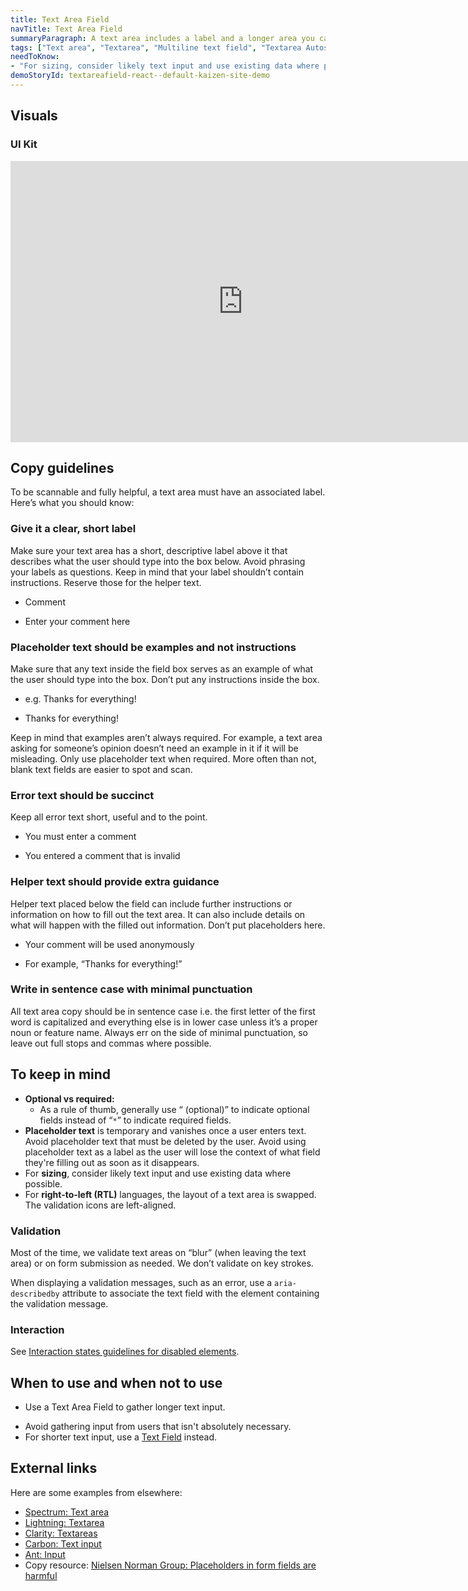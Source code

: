 ```yaml
---
title: Text Area Field
navTitle: Text Area Field
summaryParagraph: A text area includes a label and a longer area you can type multiple lines of text into.
tags: ["Text area", "Textarea", "Multiline text field", "Textarea Autosize"]
needToKnow:
- "For sizing, consider likely text input and use existing data where possible."
demoStoryId: textareafield-react--default-kaizen-site-demo
---
```




## Visuals

### UI Kit

<iframe style="border: none;" width="744" height="450" src="https://www.figma.com/embed?embed_host=share&url=https%3A%2F%2Fwww.figma.com%2Ffile%2Fe3TyAOZKfLg9cA01Iy1Mgm%2FKaizen-Site-embed%3Fnode-id%3D50186%253A40775&chrome=DOCUMENTATION" allowfullscreen></iframe>

## Copy guidelines

To be scannable and fully helpful, a text area must have an associated label. Here’s what you should know:

### Give it a clear, short label

Make sure your text area has a short, descriptive label above it that describes what the user should type into the box below. Avoid phrasing your labels as questions. Keep in mind that your label shouldn’t contain instructions. Reserve those for the helper text.

<DoAndDontContainer>
<Do>

- Comment

</Do>

<Dont>

- Enter your comment here

</Dont>
</DoAndDontContainer>

### Placeholder text should be examples and not instructions

Make sure that any text inside the field box serves as an example of what the user should type into the box. Don’t put any instructions inside the box. 

<DoAndDontContainer>
<Do>

- e.g. Thanks for everything!

</Do>

<Dont>

- Thanks for everything!

</Dont>
</DoAndDontContainer>

Keep in mind that examples aren’t always required. For example, a text area asking for someone’s opinion doesn’t need an example in it if it will be misleading. Only use placeholder text when required. More often than not, blank text fields are easier to spot and scan.

### Error text should be succinct

Keep all error text short, useful and to the point.

<DoAndDontContainer>
<Do>

- You must enter a comment

</Do>

<Dont>

- You entered a comment that is invalid

</Dont>
</DoAndDontContainer>

### Helper text should provide extra guidance

Helper text placed below the field can include further instructions or information on how to fill out the text area. It can also include details on what will happen with the filled out information. Don’t put placeholders here.

<DoAndDontContainer>
<Do>

- Your comment will be used anonymously

</Do>

<Dont>

- For example, “Thanks for everything!”

</Dont>
</DoAndDontContainer>

### Write in sentence case with minimal punctuation

All text area copy should be in sentence case i.e. the first letter of the first word is capitalized and everything else is in lower case unless it’s a proper noun or feature name. Always err on the side of minimal punctuation, so leave out full stops and commas where possible.

## To keep in mind

* **Optional vs required:**
    * As a rule of thumb, generally use “ (optional)” to indicate optional fields instead of “`*`” to indicate required fields.
* **Placeholder text** is temporary and vanishes once a user enters text. Avoid placeholder text that must be deleted by the user. Avoid using placeholder text as a label as the user will lose the context of what field they're filling out as soon as it disappears.
* For **sizing**, consider likely text input and use existing data where possible.
* For **right-to-left (RTL)** languages, the layout of a text area is swapped. The validation icons are left-aligned.

### Validation

Most of the time, we validate text areas on “blur” (when leaving the text area) or on form submission as needed. We don’t validate on key strokes.

When displaying a validation messages, such as an error, use a `aria-describedby` attribute to associate the text field with the element containing the validation message.

### Interaction

See [Interaction states guidelines for disabled elements](/guidelines/interaction-states#disabled-state).

## When to use and when not to use

<WhenToUseAndWhenNotToUse>
<WhenToUse>

* Use a Text Area Field to gather longer text input.

</WhenToUse>
<WhenNotToUse>

* Avoid gathering input from users that isn't absolutely necessary.
* For shorter text input, use a [Text Field](/components/text-field) instead.

</WhenNotToUse>
</WhenToUseAndWhenNotToUse>

## External links

Here are some examples from elsewhere:

- [Spectrum: Text area](https://spectrum.adobe.com/page/text-area/)
- [Lightning: Textarea](https://www.lightningdesignsystem.com/components/textarea/)
- [Clarity: Textareas](https://clarity.design/documentation/textarea)
- [Carbon: Text input](https://www.carbondesignsystem.com/components/text-input/usage)
- [Ant: Input](https://ant.design/components/input/)
- Copy resource: [Nielsen Norman Group: Placeholders in form fields are harmful](https://www.nngroup.com/articles/form-design-placeholders/)

